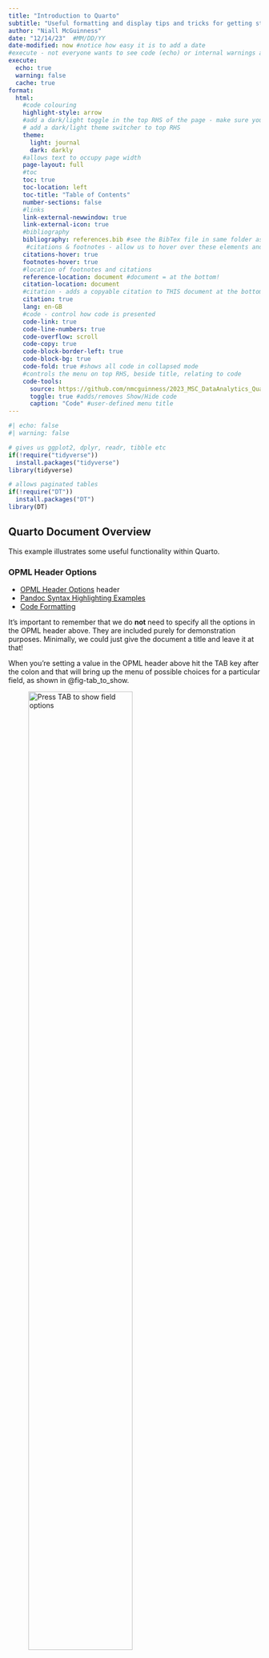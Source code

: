 ```yaml
---
title: "Introduction to Quarto"
subtitle: "Useful formatting and display tips and tricks for getting started with Quarto"
author: "Niall McGuinness"
date: "12/14/23"  #MM/DD/YY
date-modified: now #notice how easy it is to add a date
#execute - not everyone wants to see code (echo) or internal warnings and we can also cache code output to speed up our render process - we can still override this in the code chunks (see below)
execute:
  echo: true
  warning: false
  cache: true
format: 
  html:
    #code colouring
    highlight-style: arrow 
    #add a dark/light toggle in the top RHS of the page - make sure you maximise the browser window in case you cant see the toggle 
    # add a dark/light theme switcher to top RHS
    theme:            
      light: journal
      dark: darkly
    #allows text to occupy page width
    page-layout: full 
    #toc
    toc: true
    toc-location: left
    toc-title: "Table of Contents"
    number-sections: false
    #links
    link-external-newwindow: true
    link-external-icon: true
    #bibliography
    bibliography: references.bib #see the BibTex file in same folder as this file
     #citations & footnotes - allow us to hover over these elements and see content
    citations-hover: true
    footnotes-hover: true
    #location of footnotes and citations   
    reference-location: document #document = at the bottom!
    citation-location: document
    #citation - adds a copyable citation to THIS document at the bottom
    citation: true
    lang: en-GB
    #code - control how code is presented
    code-link: true
    code-line-numbers: true
    code-overflow: scroll
    code-copy: true
    code-block-border-left: true
    code-block-bg: true
    code-fold: true #shows all code in collapsed mode
    #controls the menu on top RHS, beside title, relating to code
    code-tools:  
      source: https://github.com/nmcguinness/2023_MSC_DataAnalytics_Quarto_Demo.git #adds external link to code accessed in menu
      toggle: true #adds/removes Show/Hide code 
      caption: "Code" #user-defined menu title
---
```


```r
#| echo: false
#| warning: false

# gives us ggplot2, dplyr, readr, tibble etc
if(!require("tidyverse"))
  install.packages("tidyverse")
library(tidyverse)

# allows paginated tables
if(!require("DT"))
  install.packages("DT")
library(DT)

```

## Quarto Document Overview

This example illustrates some useful functionality within Quarto.

### OPML Header Options

-   [OPML Header Options](https://quarto.org/docs/reference/formats/opml.html) header
-   [Pandoc Syntax Highlighting Examples](https://www.garrickadenbuie.com/blog/pandoc-syntax-highlighting-examples/)
-   [Code Formatting](https://quarto.org/docs/output-formats/html-code.html)

It's important to remember that we do **not** need to specify all the options in the OPML header above. They are included purely for demonstration purposes. Minimally, we could just give the document a title and leave it at that!

When you're setting a value in the OPML header above hit the TAB key after the colon and that will bring up the menu of possible choices for a particular field, as shown in @fig-tab_to_show. 

![Press TAB to show field options](images/tab_to_show_menu.png){width=70% fig-align="center" fig-alt="An image of a context senstive menu." #fig-tab_to_show}

However, do **not** forget to leave a SPACE after the colon for each field. For more information on adding images/figures see this [link](https://quarto.org/docs/authoring/figures.html).

### Cross References

[Cross-references](https://quarto.org/docs/authoring/cross-references.html) make it easier for readers to navigate your document by providing numbered references and hyperlinks to various entities like figures and tables.

#### Some Examples

@fig-temperature explores the temperature from May 2023 to September 2023.

```r
#| label: fig-temperature
#| fig-cap: Temperature (Jan - June 2023).
#| fig-align: center
#| out-width: 50%
#| fig-format: png
#| echo: true

# month names for x-axis
month.names <- c("May", "June", "July", "August", "September")

# this was generated using esquisse
ggplot(airquality) +
  aes(x = factor(Month, labels = month.names), 
      y = Temp, fill = Month) +
  geom_violin(adjust = 0.4, scale = "area") +
  scale_fill_distiller(palette = "RdYlBu", direction = 1) +
  labs(
    x = "Month",
    y = "Temperature(°C)",
    fill = "Month"
  ) +
  theme_minimal() +
  theme(
    legend.position = "none",
    axis.title.x = element_text(margin = margin(t = 10, b = 10)),  # Adjust X axis title
    axis.title.y = element_text(margin = margin(r = 10, l = 10))   # Adjust Y axis title
  ) +
  facet_wrap(
    vars(Month),
    scales = "free_x",
    ncol = 5L,
    nrow = 1L
  )
```

We can add plots with multiple plot components (e.g. a, b,...) as shown in @fig-airquality

```r
#| label: fig-airquality
#| fig-cap: Temperature, Wind, and Ozone level.
#| fig-subcap: 
#|  - A subcaption for plot 1
#|  - A subcaption for plot 2
#| fig-align: center
#| layout-ncol: 2
#| out-width: 50%
#| echo: true

ggplot(airquality, aes(Temp, Ozone)) + 
  geom_point() + 
  geom_smooth(method = "loess") +
    labs(
    x = "Temperature(°C)",
    y = "Ozone"
  ) +
  theme_minimal() +
  theme(
    axis.title.x = element_text(margin = margin(t = 10, b = 10)),  # Adjust X axis title
    axis.title.y = element_text(margin = margin(r = 10, l = 10))   # Adjust Y axis title
  ) 


ggplot(airquality, aes(Wind, Temp)) + 
  geom_point() + 
  geom_smooth(method = "loess") +
  labs(
    x = "Wind (kmph)",
    y = "Temperature(°C)"
  ) +
  theme_minimal() +
  theme(
    axis.title.x = element_text(margin = margin(t = 10, b = 10)),  # Adjust X axis title
    axis.title.y = element_text(margin = margin(r = 10, l = 10))   # Adjust Y axis title
  ) 

```

Notice that we can add annotations in the R chunk (i.e. the grey sections that contains R code) to do things like set caption, subcaption, width, dpi, aspect ratio, etc. We can learn more about Figures [here](https://quarto.org/docs/authoring/figures.html).

@tbl-airquality presents the first rows of the *airquality* dataset using the *kable* library that comes with the *tidyverse* package ....

```r
#| label: tbl-airquality
#| tbl-cap: Air Quality Heads
#| echo: true

# show the first 8 rows
knitr::kable(head(airquality, 8))

```

We can also do override the settings in the OPML header above and turn source code off with *echo* set to false, turn off warnings, and disable caching for a specific chunk of code.

@tbl-airqualitytail presents....

```r
#| label: tbl-airqualitytail
#| tbl-cap: Air Quality Tails
#| echo: true
#| warning: true
#| cache: false

# show the first 5 rows + pagination
DT::datatable(airquality, options = list(pageLength = 5))

```

Finally, notice also how the table and figure numbers are automatically set by Quarto. If we re-arrange these elements then the numbers will update automatically.

### Footnotes

Quarto will use Pandoc to automatically generate [footnotes](https://quarto.org/docs/authoring/footnotes-and-citations.html) in a number of styles.

#### Some Examples

When considering the impact of Sea surface temperature[^1] on Ozone[^2] level...

[^1]: Sea surface temperature (SST), or ocean surface temperature, is the ocean temperature close to the surface.

[^2]: Ozone is a molecule composed of three oxygen atoms.

### Citations & Bibliography

Quarto will use Pandoc to automatically generate [citations and a bibliography](https://quarto.org/docs/authoring/footnotes-and-citations.html) in a number of styles.

#### Some Examples

According to @smith2023 we may consider....and is proven [@smith2023; @doe2021]. A number of online sources [@quartoofficial] report...

To add a bibliography all we need to do is the following:

1.  Create a [references.bib](https://github.com/nmcguinness/2023_MSC_DataAnalytics_Quarto_Demo/blob/main/references.bib) file in the folder as this document.
2.  Add a reference to this bib file in the OPML header above.
3.  Populate the bib file with [BibTeX](https://www.bibtex.org/Format/) compatible citations which you can easily generate using [free online tools](https://www.bibme.org/bibtex)

## Additional Reading

* [HTML Theming](https://quarto.org/docs/output-formats/html-themes.html)
* [YouTube - Hello, Quarto: A World of Possibilities (for Reproducible Publishing)](https://youtu.be/Qrz2rUWM-uY)
* [YouTube - Beautiful reports and presentations with Quarto](https://youtu.be/hbf7Ai3jnxY?t=1693)

